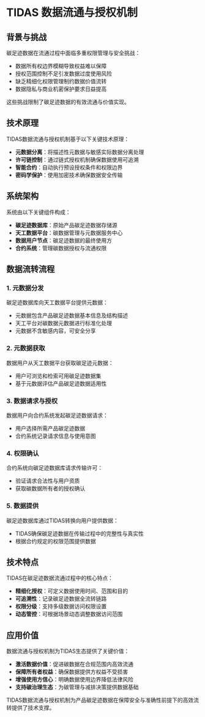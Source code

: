 # TIDAS 数据流通与授权机制

## 背景与挑战

碳足迹数据在流通过程中面临多重权限管理与安全挑战：

- 数据所有权边界模糊导致权益难以保障
- 授权范围控制不足引发数据过度使用风险
- 缺乏精细化权限管理制约数据价值流转
- 数据隐私与商业机密保护要求日益提高

这些挑战限制了碳足迹数据的有效流通与价值实现。

## 技术原理

TIDAS数据流通与授权机制基于以下关键技术原理：

- **元数据分离**：将描述性元数据与敏感实际数据分离处理
- **许可链控制**：通过链式授权机制确保数据使用可追溯
- **智能合约**：自动执行预设授权条件和权限边界
- **密码学保护**：使用加密技术确保数据安全传输

## 系统架构

系统由以下关键组件构成：

- **碳足迹数据库**：原始产品碳足迹数据存储源
- **天工数据平台**：碳数据管理与元数据服务中心
- **数据用户节点**：碳足迹数据的最终使用方
- **合约系统**：管理碳数据授权与流通权限

## 数据流转流程


<TidasImage filename="TIDAS-permission-control.svg" />

### 1. 元数据分发

碳足迹数据库向天工数据平台提供元数据：

- 元数据包含产品碳足迹数据基本信息及结构描述
- 天工平台对碳数据元数据进行标准化处理
- 元数据不含敏感内容，可安全分享

### 2. 元数据获取

数据用户从天工数据平台获取碳足迹元数据：

- 用户可浏览和检索可用碳足迹数据集
- 基于元数据评估产品碳足迹数据适用性

### 3. 数据请求与授权

数据用户向合约系统发起碳足迹数据请求：

- 用户选择所需产品碳足迹数据
- 合约系统记录请求信息与使用意图

### 4. 权限确认

合约系统向碳足迹数据库请求传输许可：

- 验证请求合法性与用户资质
- 获取碳数据所有者的授权确认

### 5. 数据提供

碳足迹数据库通过TIDAS转换向用户提供数据：

- TIDAS确保碳足迹数据在传输过程中的完整性与真实性
- 根据合约规定的权限范围提供数据

## 技术特点

TIDAS在碳足迹数据流通过程中的核心特点：

- **精细化授权**：可定义数据使用时间、范围和目的
- **可追溯性**：记录碳足迹数据全流转链路
- **权限分级**：支持多级数据访问权限设置
- **动态管控**：可根据场景动态调整数据访问范围

## 应用价值

数据流通与授权机制为TIDAS生态提供了关键价值：

- **激活数据价值**：促进碳数据在合规范围内高效流通
- **保障所有者权益**：确保数据提供方权益不受损害
- **增强使用方信心**：明确数据使用边界降低法律风险
- **支持碳治理生态**：为碳管理与减排决策提供数据基础

TIDAS数据流通与授权机制为产品碳足迹数据在保障安全与准确性前提下的高效流转提供了技术支撑。